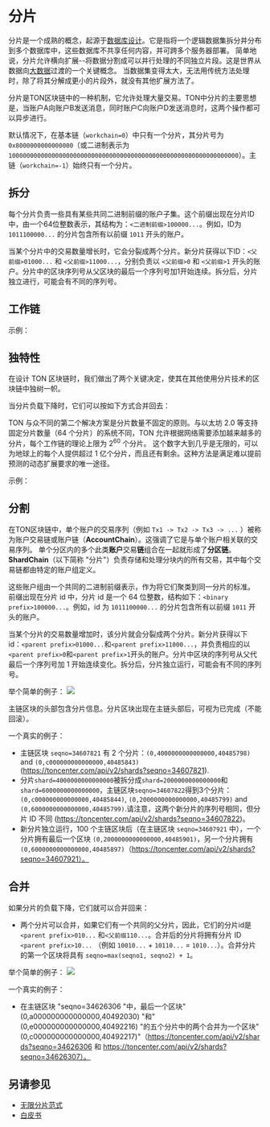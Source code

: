 # 分片

分片是一个成熟的概念，起源于[数据库设计](https://en.wikipedia.org/wiki/Shard_(database_architecture))。它是指将一个逻辑数据集拆分并分布到多个数据库中，这些数据库不共享任何内容，并可跨多个服务器部署。 
简单地说，分片允许横向扩展--将数据分割成可以并行处理的不同独立片段。这是世界从数据向[大数据](https://en.wikipedia.org/wiki/Big_data)过渡的一个关键概念。 
当数据集变得太大，无法用传统方法处理时，除了将其分解成更小的片段外，就没有其他扩展方法了。

分片是TON区块链中的一种机制，它允许处理大量交易。TON中分片的主要思想是，当账户A向账户B发送消息，同时账户C向账户D发送消息时，这两个操作都可以异步进行。

默认情况下，在基本链（`workchain=0`）中只有一个分片，其分片号为 `0x8000000000000000`（或二进制表示为 `1000000000000000000000000000000000000000000000000000000000000000`）。主链（`workchain=-1`）始终只有一个分片。

## 拆分

每个分片负责一些具有某些共同二进制前缀的账户子集。这个前缀出现在分片ID中，由一个64位整数表示，其结构为：`<二进制前缀>100000...`。例如，ID为 `1011100000...` 的分片包含所有以前缀 `1011` 开头的账户。

当某个分片中的交易数量增长时，它会分裂成两个分片。新分片获得以下ID：`<父前缀>01000...` 和 `<父前缀>11000...`，分别负责以 `<父前缀>0` 和 `<父前缀>1` 开头的账户。分片中的区块序列号从父区块的最后一个序列号加1开始连续。拆分后，分片独立进行，可能会有不同的序列号。

## 工作链

示例：

## 独特性

在设计 TON 区块链时，我们做出了两个关键决定，使其在其他使用分片技术的区块链中独树一帜。

当分片负载下降时，它们可以按如下方式合并回去：

TON 与众不同的第二个解决方案是分片数量不固定的原则。与以太坊 2.0 等支持固定分片数量（64 个分片）的系统不同，TON 允许根据网络需要添加越来越多的分片，每个工作链的理论上限为 2<sup>60</sup> 个分片。
这个数字大到几乎是无限的，可以为地球上的每个人提供超过 1 亿个分片，而且还有剩余。这种方法是满足难以提前预测的动态扩展要求的唯一途径。

示例：

## 分割

在TON区块链中，单个账户的交易序列（例如 `Tx1 -> Tx2 -> Tx3 -> ...` ）被称为账户交易链或账户链（<b>AccountChain</b>）。这强调了它是与单个账户相关联的交易序列。
单个分区内的多个此类<b>账户</b>交易<b>链</b>组合在一起就形成了<b>分区链</b>。<b>ShardChain</b>（以下简称 "分片"）负责存储和处理分块内的所有交易，其中每个交易链都由特定的账户组定义。

这些账户组由一个共同的二进制前缀表示，作为将它们聚类到同一分片的标准。
前缀出现在分片 id 中，分片 id 是一个 64 位整数，结构如下：`<binary prefix>100000...`。例如，id 为 `1011100000...` 的分片包含所有以前缀 `1011` 开头的账户。

当某个分片的交易数量增加时，该分片就会分裂成两个分片。新分片获得以下 id：`<parent prefix>01000...`和`<parent prefix>11000...`，并负责相应的以`<parent prefix>0`和`<parent prefix>1`开头的账户。分片中区块的序列号从父代最后一个序列号加 1 开始连续变化。拆分后，分片独立运行，可能会有不同的序列号。

举个简单的例子：
![](/img/docs/blockchain-fundamentals/shardchains-split.jpg)

主链区块的头部包含分片信息。分片区块出现在主链头部后，可视为已完成（不能回滚）。

一个真实的例子：

- 主链区块 `seqno=34607821` 有 2 个分片：`(0,4000000000000000,40485798)` and `(0,c000000000000000,40485843)` (https://toncenter.com/api/v2/shards?seqno=34607821).
- 分片`shard=4000000000000000`被拆分成`shard=2000000000000000`和`shard=6000000000000000`，主链区块`seqno=34607822`得到3个分片：`(0,c000000000000000,40485844)`, `(0,2000000000000000,40485799)` and `(0,6000000000000000,40485799)`.请注意，这两个新分片的序列号相同，但分片 ID 不同 (https://toncenter.com/api/v2/shards?seqno=34607822)。
- 新分片独立运行，100 个主链区块后（在主链区块 `seqno=34607921` 中），一个分片拥有最后一个区块 `(0,2000000000000000,40485901)`，另一个分片拥有 `(0,6000000000000000,40485897)`（https://toncenter.com/api/v2/shards?seqno=34607921）。

## 合并

如果分片的负载下降，它们就可以合并回来：

- 两个分片可以合并，如果它们有一个共同的父分片，因此，它们的分片id是`<parent prefix>010...` 和`<父前缀110...`。合并后的分片将拥有分片 ID `<parent prefix>10...` （例如 `10010...` + `10110...` = `1010...`）。合并分片的第一个区块将具有 `seqno=max(seqno1, seqno2) + 1`。

举个简单的例子：
![](/img/docs/blockchain-fundamentals/shardchains-merge.jpg)

一个真实的例子：

- 在主链区块 "seqno=34626306 "中，最后一个区块"(0,a000000000000000,40492030) "和"(0,e000000000000000,40492216) "的五个分片中的两个合并为一个区块"(0,c000000000000000,40492217)"（https://toncenter.com/api/v2/shards?seqno=34626306 和 https://toncenter.com/api/v2/shards?seqno=34626307）。

## 另请参见

- [无限分片范式](/v3/documentation/smart-contracts/shards/infinity-sharding-paradigm)
- [白皮书](/v3/documentation/whitepapers/overview)
